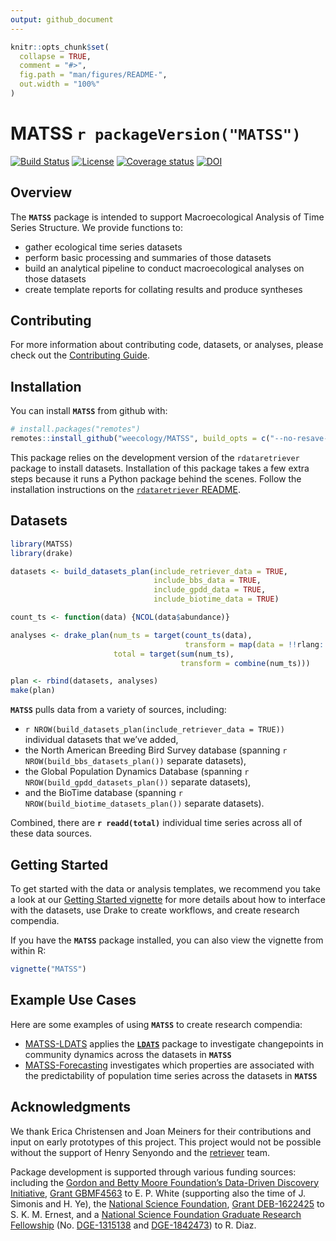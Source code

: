 ```yaml
---
output: github_document
---
```


<!-- README.md is generated from README.Rmd. Please edit that file -->

```r
knitr::opts_chunk$set(
  collapse = TRUE,
  comment = "#>",
  fig.path = "man/figures/README-",
  out.width = "100%"
)
```

# MATSS `r packageVersion("MATSS")`

<!-- badges: start -->
[![Build Status](https://travis-ci.org/weecology/MATSS.svg?branch=master)](https://travis-ci.org/weecology/MATSS)
[![License](https://img.shields.io/badge/license-MIT-blue.svg)](https://raw.githubusercontent.com/weecology/MATSS/master/LICENSE)
[![Coverage
status](https://codecov.io/gh/weecology/MATSS/branch/master/graph/badge.svg)](https://codecov.io/github/weecology/MATSS?branch=master)
[![DOI](https://zenodo.org/badge/DOI/10.5281/zenodo.3333008.svg)](https://doi.org/10.5281/zenodo.3333008)
<!-- badges: end -->

## Overview
The **`MATSS`** package is intended to support Macroecological Analysis of Time Series Structure. We provide functions to:

* gather ecological time series datasets
* perform basic processing and summaries of those datasets
* build an analytical pipeline to conduct macroecological analyses on those datasets
* create template reports for collating results and produce syntheses

## Contributing

For more information about contributing code, datasets, or analyses, please check out the [Contributing Guide](CONTRIBUTING.md).

## Installation

You can install **`MATSS`** from github with:

```r
# install.packages("remotes")
remotes::install_github("weecology/MATSS", build_opts = c("--no-resave-data", "--no-manual"))
```

This package relies on the development version of the `rdataretriever` package
to install datasets. Installation of this package takes a few extra steps
because it runs a Python package behind the scenes. Follow the installation
instructions on the [`rdataretriever` README](https://github.com/ropensci/rdataretriever).

## Datasets

```r
library(MATSS)
library(drake)
```

```r
datasets <- build_datasets_plan(include_retriever_data = TRUE, 
                                include_bbs_data = TRUE, 
                                include_gpdd_data = TRUE, 
                                include_biotime_data = TRUE)

count_ts <- function(data) {NCOL(data$abundance)}

analyses <- drake_plan(num_ts = target(count_ts(data), 
                                       transform = map(data = !!rlang::syms(datasets$target))), 
                       total = target(sum(num_ts), 
                                      transform = combine(num_ts)))

plan <- rbind(datasets, analyses)
make(plan)
```

**`MATSS`** pulls data from a variety of sources, including:

* `r NROW(build_datasets_plan(include_retriever_data = TRUE))` individual datasets that we've added,
* the North American Breeding Bird Survey database (spanning `r NROW(build_bbs_datasets_plan())` separate datasets),
* the Global Population Dynamics Database (spanning `r NROW(build_gpdd_datasets_plan())` separate datasets),
* and the BioTime database (spanning `r NROW(build_biotime_datasets_plan())` separate datasets).

Combined, there are **`r readd(total)`** individual time series across all of these data sources.

## Getting Started

To get started with the data or analysis templates, we recommend you take a look at our [Getting Started vignette](https://weecology.github.io/MATSS/articles/MATSS.html) for more details about how to interface with the datasets, use Drake to create workflows, and create research compendia.

If you have the **`MATSS`** package installed, you can also view the vignette from within R:

```r
vignette("MATSS")
```

## Example Use Cases

Here are some examples of using **`MATSS`** to create research compendia:

* [MATSS-LDATS](https://github.com/weecology/MATSS-LDATS) applies the [**`LDATS`**](https://github.com/weecology/LDATS) package to investigate changepoints in community dynamics across the datasets in **`MATSS`**
* [MATSS-Forecasting](https://github.com/weecology/MATSS-forecasting) investigates which properties are associated with the predictability of population time series across the datasets in **`MATSS`**

## Acknowledgments

We thank Erica Christensen and Joan Meiners for their contributions and input on early prototypes of this project. This project would not be possible without the support of Henry Senyondo and the [retriever](https://www.data-retriever.org/) team. 

Package development is supported through various funding sources: including the [Gordon and Betty Moore Foundation’s Data-Driven Discovery Initiative](http://www.moore.org/programs/science/data-driven-discovery), [Grant GBMF4563](http://www.moore.org/grants/list/GBMF4563) to E. P. White (supporting also the time of J. Simonis and H. Ye), the [National Science Foundation](http://nsf.gov/), [Grant DEB-1622425](https://www.nsf.gov/awardsearch/showAward?AWD_ID=1622425) to S. K. M. Ernest, and a [National Science Foundation Graduate Research Fellowship](https://www.nsfgrfp.org/) 
(No. [DGE-1315138](https://www.nsf.gov/awardsearch/showAward?AWD_ID=1315138) 
and [DGE-1842473](https://www.nsf.gov/awardsearch/showAward?AWD_ID=1842473)) to R. Diaz.
